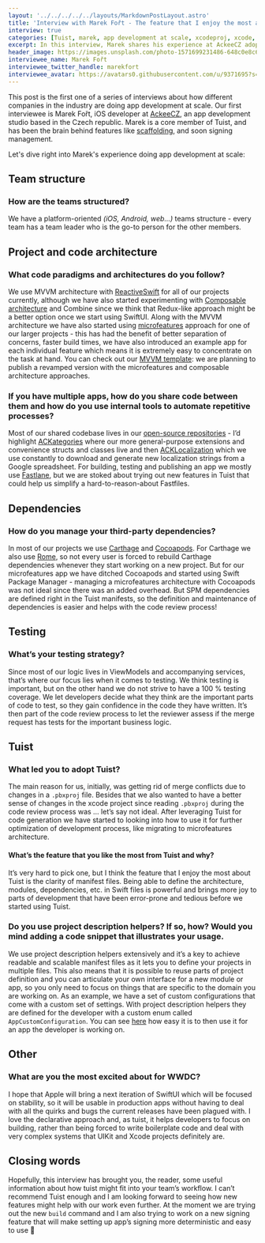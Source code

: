```yaml
---
layout: '../../../../../layouts/MarkdownPostLayout.astro'
title: 'Interview with Marek Fořt - The feature that I enjoy the most about Tuist is the clarity of manifest files'
interview: true
categories: [Tuist, marek, app development at scale, xcodeproj, xcode, swift]
excerpt: In this interview, Marek shares his experience at AckeeCZ adopting the Microfeatures architecture and how they use Tuist to codify the structure of their projects. He also talks about his stance regarding the usage of third-party dependencies, as how they approach testing to deliver code fast and with confidence.
header_image: https://images.unsplash.com/photo-1571699231486-648c0e8c6eaa?ixlib=rb-1.2.1&ixid=eyJhcHBfaWQiOjEyMDd9&auto=format&fit=crop&w=1969&q=80
interviewee_name: Marek Fořt
interviewee_twitter_handle: marekfort
interviewee_avatar: https://avatars0.githubusercontent.com/u/9371695?s=460&u=c41f3b4590e74724c1a2972606d3c8ef321ef4b2&v=4
---
```


This post is the first one of a series of interviews about how different companies in the industry are doing app development at scale.
Our first interviewee is Marek Fořt, iOS developer at [AckeeCZ](https://www.ackee.cz/en), an app development studio based in the Czech republic.
Marek is a core member of Tuist, and has been the brain behind features like [scaffolding](https://docs.tuist.io/commands/scaffold/), and soon signing management.

Let's dive right into Marek's experience doing app development at scale:

## Team structure

### How are the teams structured?

We have a platform-oriented _(iOS, Android, web...)_ teams structure - every team has a team leader who is the go-to person for the other members.

## Project and code architecture

### What code paradigms and architectures do you follow?

We use MVVM architecture with [ReactiveSwift](https://github.com/ReactiveCocoa/ReactiveSwift) for all of our projects currently, although we have also started experimenting with [Composable architecture](https://github.com/pointfreeco/swift-composable-architecture) and Combine since we think that Redux-like approach might be a better option once we start using SwiftUI. Along with the MVVM architecture we have also started using [microfeatures](https://docs.tuist.io/building-at-scale/microfeatures/) approach for one of our larger projects - this has had the benefit of better separation of concerns, faster build times, we have also introduced an example app for each individual feature which means it is extremely easy to concentrate on the task at hand. You can check out our [MVVM template](https://github.com/AckeeCZ/iOS-MVVM-ProjectTemplate/): we are planning to publish a revamped version with the microfeatures and composable architecture approaches.

### If you have multiple apps, how do you share code between them and how do you use internal tools to automate repetitive processes?

Most of our shared codebase lives in our [open-source repositories](https://github.com/orgs/AckeeCZ/teams/ios/repositories) - I’d highlight [ACKategories](https://github.com/AckeeCZ/ACKategories) where our more general-purpose extensions and convenience structs and classes live and then [ACKLocalization](https://github.com/AckeeCZ/ACKLocalization) which we use constantly to download and generate new localization strings from a Google spreadsheet. For building, testing and publishing an app we mostly use [Fastlane](https://fastlane.tools), but we are stoked about trying out new features in Tuist that could help us simplify a hard-to-reason-about Fastfiles.

## Dependencies

### How do you manage your third-party dependencies?

In most of our projects we use [Carthage](https://github.com/carthage) and [Cocoapods](https://cocoapods.org). For Carthage we also use [Rome](https://github.com/tmspzz/Rome/), so not every user is forced to rebuild Carthage dependencies whenever they start working on a new project. But for our microfeatures app we have ditched Cocoapods and started using Swift Package Manager - managing a microfeatures architecture with Cocoapods was not ideal since there was an added overhead. But SPM dependencies are defined right in the Tuist manifests, so the definition and maintenance of dependencies is easier and helps with the code review process!

## Testing

### What’s your testing strategy?

Since most of our logic lives in ViewModels and accompanying services, that’s where our focus lies when it comes to testing. We think testing is important, but on the other hand we do not strive to have a 100 % testing coverage. We let developers decide what they think are the important parts of code to test, so they gain confidence in the code they have written. It’s then part of the code review process to let the reviewer assess if the merge request has tests for the important business logic.

## Tuist

### What led you to adopt Tuist?

The main reason for us, initially, was getting rid of merge conflicts due to changes in a `.pbxproj` file. Besides that we also wanted to have a better sense of changes in the xcode project since reading `.pbxproj` during the code review process was … let’s say not ideal. After leveraging Tuist for code generation we have started to looking into how to use it for further optimization of development process, like migrating to microfeatures architecture.

#### What’s the feature that you like the most from Tuist and why?

It’s very hard to pick one, but I think the feature that I enjoy the most about Tuist is the clarity of manifest files. Being able to define the architecture, modules, dependencies, etc. in Swift files is powerful and brings more joy to parts of development that have been error-prone and tedious before we started using Tuist.

### Do you use project description helpers? If so, how? Would you mind adding a code snippet that illustrates your usage.

We use project description helpers extensively and it’s a key to achieve readable and scalable manifest files as it lets you to define your projects in multiple files. This also means that it is possible to reuse parts of project definition and you can articulate your own interface for a new module or app, so you only need to focus on things that are specific to the domain you are working on. As an example, we have a set of custom configurations that come with a custom set of settings. With project description helpers they are defined for the developer with a custom enum called `AppCustomConfiguration`. You can see [here](https://github.com/AckeeCZ/iOS-MVVM-ProjectTemplate/blob/master/Tuist/ProjectDescriptionHelpers/Project%2BTemplates.swift#L5) how easy it is to then use it for an app the developer is working on.

## Other

### What are you the most excited about for WWDC?

I hope that Apple will bring a next iteration of SwiftUI which will be focused on stability, so it will be usable in production apps without having to deal with all the quirks and bugs the current releases have been plagued with. I love the declarative approach and, as tuist, it helps developers to focus on building, rather than being forced to write boilerplate code and deal with very complex systems that UIKit and Xcode projects definitely are.

## Closing words

Hopefully, this interview has brought you, the reader, some useful information about how tuist might fit into your team’s workflow. I can’t recommend Tuist enough and I am looking forward to seeing how new features might help with our work even further. At the moment we are trying out the new `build` command and I am also trying to work on a new signing feature that will make setting up app’s signing more deterministic and easy to use 🎉
